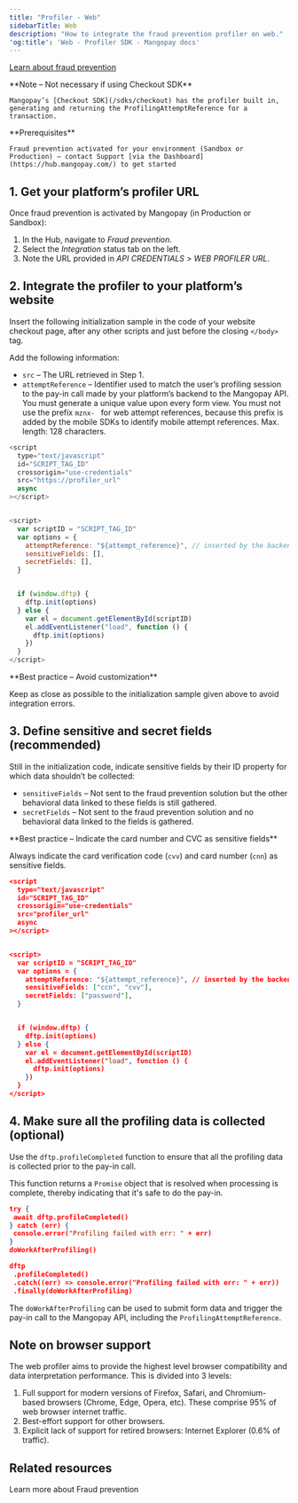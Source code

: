 ```yaml
---
title: "Profiler - Web"
sidebarTitle: Web
description: "How to integrate the fraud prevention profiler on web."
'og:title': 'Web - Profiler SDK - Mangopay docs'
---
```


<a href="/guides/fraud-prevention">Learn about fraud prevention</a>

<Note>
    **Note – Not necessary if using Checkout SDK**

    Mangopay’s [Checkout SDK](/sdks/checkout) has the profiler built in, generating and returning the ProfilingAttemptReference for a transaction.
</Note>

<Info>
    **Prerequisites**

    Fraud prevention activated for your environment (Sandbox or Production) – contact Support [via the Dashboard](https://hub.mangopay.com/) to get started
</Info>

## 1. Get your platform’s profiler URL

Once fraud prevention is activated by Mangopay (in Production or Sandbox): 

1. In the Hub, navigate to _Fraud prevention_.
2. Select the _Integration_ status tab on the left.
3. Note the URL provided in _API CREDENTIALS_ > _WEB PROFILER URL_.

## 2. Integrate the profiler to your platform’s website

Insert the following initialization sample in the code of your website checkout page, after any other scripts and just before the closing `</body>` tag. 

Add the following information:

- `src` – The URL retrieved in Step 1.
- `attemptReference` – Identifier used to match the user’s profiling session to the pay-in call made by your platform’s backend to the Mangopay API. You must generate a unique value upon every form view. You must not use the prefix `mznx- ` for web attempt references, because this prefix is added by the mobile SDKs to identify mobile attempt references. Max. length: 128 characters.

```javascript Initialization example
<script
  type="text/javascript"
  id="SCRIPT_TAG_ID"
  crossorigin="use-credentials"
  src="https://profiler_url"
  async
></script>


<script>
  var scriptID = "SCRIPT_TAG_ID"
  var options = {
    attemptReference: "${attempt_reference}", // inserted by the backend
    sensitiveFields: [],
    secretFields: [],
  }


  if (window.dftp) {
    dftp.init(options)
  } else {
    var el = document.getElementById(scriptID)
    el.addEventListener("load", function () {
      dftp.init(options)
    })
  }
</script>
```

<Check>  
**Best practice – Avoid customization** 

Keep as close as possible to the initialization sample given above to avoid integration errors.
</Check>  

## 3. Define sensitive and secret fields (recommended)

Still in the initialization code, indicate sensitive fields by their ID property for which data shouldn’t be collected:

- `sensitiveFields` – Not sent to the fraud prevention solution but the other behavioral data linked to these fields is still gathered.
- `secretFields` – Not sent to the fraud prevention solution and no behavioral data linked to the fields is gathered.

<Note>
**Best practice – Indicate the card number and CVC as sensitive fields**

Always indicate the card verification code (`cvv`) and card number (`cnn`) as sensitive fields.
</Note>

``` json Initialization of sensitive and secret fields
<script
  type="text/javascript"
  id="SCRIPT_TAG_ID"
  crossorigin="use-credentials"
  src="profiler_url"
  async
></script>


<script>
  var scriptID = "SCRIPT_TAG_ID"
  var options = {
    attemptReference: "${attempt_reference}", // inserted by the backend
    sensitiveFields: ["ccn", "cvv"],
    secretFields: ["password"],
  }


  if (window.dftp) {
    dftp.init(options)
  } else {
    var el = document.getElementById(scriptID)
    el.addEventListener("load", function () {
      dftp.init(options)
    })
  }
</script>
```

## 4. Make sure all the profiling data is collected (optional)

Use the `dftp.profileCompleted` function to ensure that all the profiling data is collected prior to the pay-in call.

This function returns a `Promise` object that is resolved when processing is complete, thereby indicating that it's safe to do the pay-in.

``` json dftp.profileCompleted
try {
 await dftp.profileCompleted()
} catch (err) {
 console.error("Profiling failed with err: " + err)
}
doWorkAfterProfiling()
```

```json dftp usage with promise
dftp
 .profileCompleted()
 .catch((err) => console.error("Profiling failed with err: " + err))
 .finally(doWorkAfterProfiling)
```

The `doWorkAfterProfiling` can be used to submit form data and trigger the pay-in call to the Mangopay API, including the `ProfilingAttemptReference`.

## Note on browser support

The web profiler aims to provide the highest level browser compatibility and data interpretation performance. This is divided into 3 levels: 

1. Full support for modern versions of Firefox, Safari, and Chromium-based browsers (Chrome, Edge, Opera, etc).  These comprise 95% of web browser internet traffic.
2. Best-effort support for other browsers.
3. Explicit lack of support for retired browsers: Internet Explorer (0.6% of traffic).

## Related resources

<CardGroup col={2}>
    <Card title="Guide" href="/guides/fraud-prevention">Learn more about Fraud prevention</Card>
</CardGroup>
